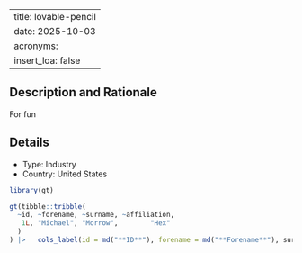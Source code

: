 
---
title: lovable-pencil
date: 2025-10-03
acronyms:
  insert_loa: false
---

## Description and Rationale

For fun

## Details

* Type: Industry
* Country: United States

```r
library(gt)

gt(tibble::tribble(
  ~id, ~forename, ~surname, ~affiliation,
   1L, "Michael", "Morrow",        "Hex"
  )
) |>   cols_label(id = md("**ID**"), forename = md("**Forename**"), surname ~ md("**Surname**"), affiliation ~ md("**Affiliation**"))
```
